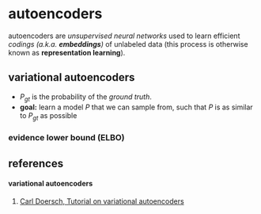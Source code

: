 # autoencoders

autoencoders are _unsupervised neural networks_ used to learn efficient _codings (a.k.a. **embeddings**)_ of unlabeled data (this process is otherwise known as **representation learning**).

## variational autoencoders

- $P_{gt}$ is the probability of the _ground truth_.
- **goal:** learn a model $P$ that we can sample from, such that $P$ is as similar to $P_{gt}$ as possible


### evidence lower bound (ELBO)

## references

#### variational autoencoders
1. [Carl Doersch, Tutorial on variational autoencoders](https://arxiv.org/pdf/1606.05908.pdf)